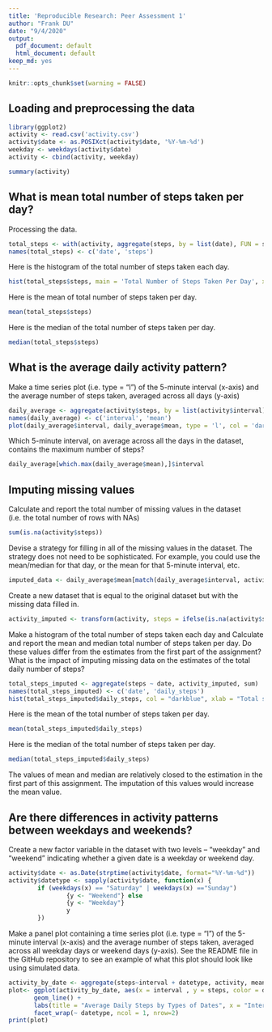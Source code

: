 ```yaml
---
title: 'Reproducible Research: Peer Assessment 1'
author: "Frank DU"
date: "9/4/2020"
output:
  pdf_document: default
  html_document: default
keep_md: yes
---
```

```r
knitr::opts_chunk$set(warning = FALSE)
```

## Loading and preprocessing the data
```r
library(ggplot2)
activity <- read.csv('activity.csv')
activity$date <- as.POSIXct(activity$date, '%Y-%m-%d')
weekday <- weekdays(activity$date)
activity <- cbind(activity, weekday)

summary(activity)
```


## What is mean total number of steps taken per day?

Processing the data.
```r
total_steps <- with(activity, aggregate(steps, by = list(date), FUN = sum, na.rm = TRUE))
names(total_steps) <- c('date', 'steps')
```

Here is the histogram of the total number of steps taken each day.
```r
hist(total_steps$steps, main = 'Total Number of Steps Taken Per Day', xlab = 'Total steps taken per day', col = 'darkblue', ylim = c(0, 20), breaks = seq(0, 25000, by = 2500))
```

Here is the mean of total number of steps taken per day.
```r
mean(total_steps$steps)
```

Here is the median of the total number of steps taken per day.
```r
median(total_steps$steps)
```



## What is the average daily activity pattern?

Make a time series plot (i.e. \color{red}{\verb|type = "l"|}type = "l") of the 5-minute interval (x-axis) and the average number of steps taken, averaged across all days (y-axis)
```r
daily_average <- aggregate(activity$steps, by = list(activity$interval), FUN = mean, na.rm = TRUE)
names(daily_average) <- c('interval', 'mean')
plot(daily_average$interval, daily_average$mean, type = 'l', col = 'darkblue', lwd = 2, xlab = 'Interval', ylab = 'Average number of steps', main = 'Average Number of Steps Per Interval')
```

Which 5-minute interval, on average across all the days in the dataset, contains the maximum number of steps?
```r
daily_average[which.max(daily_average$mean),]$interval
```



## Imputing missing values

Calculate and report the total number of missing values in the dataset (i.e. the total number of rows with \color{red}{\verb|NA|}NAs)
```r
sum(is.na(activity$steps))
```

Devise a strategy for filling in all of the missing values in the dataset. The strategy does not need to be sophisticated. For example, you could use the mean/median for that day, or the mean for that 5-minute interval, etc.
```r
imputed_data <- daily_average$mean[match(daily_average$interval, activity$interval)]
```

Create a new dataset that is equal to the original dataset but with the missing data filled in.
```r
activity_imputed <- transform(activity, steps = ifelse(is.na(activity$steps), yes = imputed_data, no = activity$steps))
```

Make a histogram of the total number of steps taken each day and Calculate and report the mean and median total number of steps taken per day. Do these values differ from the estimates from the first part of the assignment? What is the impact of imputing missing data on the estimates of the total daily number of steps?
```r
total_steps_imputed <- aggregate(steps ~ date, activity_imputed, sum)
names(total_steps_imputed) <- c('date', 'daily_steps')
hist(total_steps_imputed$daily_steps, col = "darkblue", xlab = "Total steps per day", ylim = c(0,30), main = "Total Number of Steps Taken Per Day", breaks = seq(0,25000,by=2500))
```

Here is the mean of the total number of steps taken per day.
```r
mean(total_steps_imputed$daily_steps)
```

Here is the median of the total number of steps taken per day.
```r
median(total_steps_imputed$daily_steps)
```

The values of mean and median are relatively closed to the estimation in the first part of this assignment. The imputation of this values would increase the mean value.



## Are there differences in activity patterns between weekdays and weekends?

Create a new factor variable in the dataset with two levels – “weekday” and “weekend” indicating whether a given date is a weekday or weekend day.
```r
activity$date <- as.Date(strptime(activity$date, format="%Y-%m-%d"))
activity$datetype <- sapply(activity$date, function(x) {
        if (weekdays(x) == "Saturday" | weekdays(x) =="Sunday") 
                {y <- "Weekend"} else 
                {y <- "Weekday"}
                y
        })
```

Make a panel plot containing a time series plot (i.e. type = “l”) of the 5-minute interval (x-axis) and the average number of steps taken, averaged across all weekday days or weekend days (y-axis). See the README file in the GitHub repository to see an example of what this plot should look like using simulated data.
```r
activity_by_date <- aggregate(steps~interval + datetype, activity, mean, na.rm = TRUE)
plot<- ggplot(activity_by_date, aes(x = interval , y = steps, color = datetype)) +
       geom_line() +
       labs(title = "Average Daily Steps by Types of Dates", x = "Interval", y = "Average number of steps") +
       facet_wrap(~ datetype, ncol = 1, nrow=2)
print(plot)
```